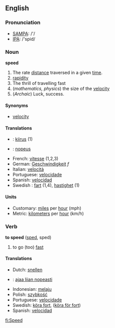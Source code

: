 ==English==
=== Pronunciation ===
*[[w:SAMPA|SAMPA]]: /'/
*[[w:IPA|IPA]]: /'spid/

=== Noun ===
'''speed'''
#The rate [[distance]] traversed in a given [[time]].
#[[rapidity]]
#The thrill of travelling fast
#(''mathematics, physics'') the size of the [[velocity]]
#(''Archaic'') Luck, success.

====Synonyms====
*[[velocity]]

==== Translations ====
* {{et}}: [[kiirus]] (1)
*{{msg:fi}}: [[nopeus]]
*French: [[vitesse]] (1,2,3)
*German: [[Geschwindigkeit]] ''f''
*Italian: [[velocità]]
*Portuguese: [[velocidade]]
*Spanish: [[velocidad]]
*Swedish : [[fart]] (1,4), [[hastighet]] (1)

====Units====
*Customary: [[mile]]s per [[hour]] (mph)
*Metric: [[kilometer]]s per [[hour]] (km/h)

=== Verb ===
{{en-infl-reg-consonant|speed||}}

'''to speed''' ([[sped]], sped)
# to go (too) [[fast]]

==== Translations ====
*Dutch: [[snellen]]
*{{msg:fi}}: [[ajaa liian nopeasti]]
*Indonesian: [[laju|melaju]]
*Polish: [[szybkość]]
*Portuguese: [[velocidade]]
*Swedish: [[köra fort]], ([[köra för fort]])
*Spanish: [[velocidad]]

[[fi:Speed]]